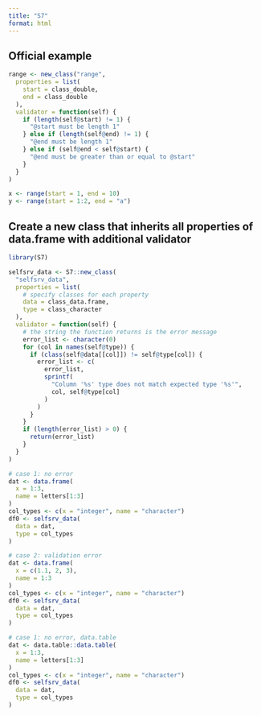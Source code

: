 ```yaml
---
title: "S7"
format: html
---
```


## Official example

```r
range <- new_class("range",
  properties = list(
    start = class_double,
    end = class_double
  ),
  validator = function(self) {
    if (length(self@start) != 1) {
      "@start must be length 1"
    } else if (length(self@end) != 1) {
      "@end must be length 1"
    } else if (self@end < self@start) {
      "@end must be greater than or equal to @start"
    }
  }
)

x <- range(start = 1, end = 10)
y <- range(start = 1:2, end = "a")
```

## Create a new class that inherits all properties of data.frame with additional validator

```r
library(S7)

selfsrv_data <- S7::new_class(
  "selfsrv_data",
  properties = list(
    # specify classes for each property
    data = class_data.frame,
    type = class_character
  ),
  validator = function(self) {
    # the string the function returns is the error message
    error_list <- character(0)
    for (col in names(self@type)) {
      if (class(self@data[[col]]) != self@type[col]) {
        error_list <- c(
          error_list,
          sprintf(
            "Column '%s' type does not match expected type '%s'",
            col, self@type[col]
          )
        )
      }
    }
    if (length(error_list) > 0) {
      return(error_list)
    }
  }
)

# case 1: no error
dat <- data.frame(
  x = 1:3,
  name = letters[1:3]
)
col_types <- c(x = "integer", name = "character")
df0 <- selfsrv_data(
  data = dat,
  type = col_types
)

# case 2: validation error
dat <- data.frame(
  x = c(1.1, 2, 3),
  name = 1:3
)
col_types <- c(x = "integer", name = "character")
df0 <- selfsrv_data(
  data = dat,
  type = col_types
)

# case 1: no error, data.table
dat <- data.table::data.table(
  x = 1:3,
  name = letters[1:3]
)
col_types <- c(x = "integer", name = "character")
df0 <- selfsrv_data(
  data = dat,
  type = col_types
)
```